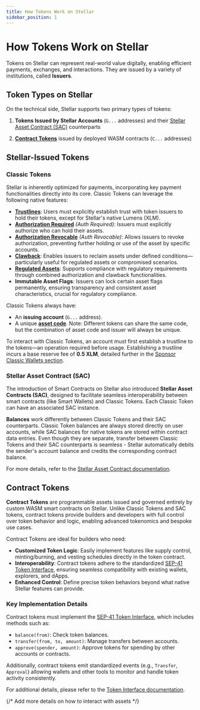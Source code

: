 ```yaml
---
title: How Tokens Work on Stellar
sidebar_position: 1
---
```


# How Tokens Work on Stellar

Tokens on Stellar can represent real-world value digitally, enabling efficient payments, exchanges, and interactions. They are issued by a variety of institutions, called **Issuers**.

## Token Types on Stellar

On the technical side, Stellar supports two primary types of tokens:

1. **Tokens Issued by Stellar Accounts** (`G...` addresses) and their [Stellar Asset Contract (SAC)](https://developers.stellar.org/docs/tokens/stellar-asset-contract) counterparts

2. **[Contract Tokens](https://developers.stellar.org/docs/tokens#contract-tokens)** issued by deployed WASM contracts (`C...` addresses)



## Stellar-Issued Tokens

### Classic Tokens

Stellar is inherently optimized for payments, incorporating key payment functionalities directly into its core. Classic Tokens can leverage the following native features:

* **[Trustlines](https://developers.stellar.org/docs/learn/fundamentals/stellar-data-structures/accounts#trustlines)**: Users must explicitly establish trust with token issuers to hold their tokens, except for Stellar's native Lumens (XLM).
* **[Authorization Required](https://developers.stellar.org/docs/tokens/control-asset-access#authorization-required-0x1)** *(Auth Required)*: Issuers must explicitly authorize who can hold their assets.
* **[Authorization Revocable](https://developers.stellar.org/docs/tokens/control-asset-access#authorization-revocable-0x2)** *(Auth Revocable)*: Allows issuers to revoke authorization, preventing further holding or use of the asset by specific accounts.
* **[Clawback](https://developers.stellar.org/docs/tokens/control-asset-access#authorization-revocable-0x2)**: Enables issuers to reclaim assets under defined conditions—particularly useful for regulated assets or compromised scenarios.
* **[Regulated Assets](https://github.com/stellar/stellar-protocol/blob/master/ecosystem/sep-0008.md)**: Supports compliance with regulatory requirements through combined authorization and clawback functionalities.
* **Immutable Asset Flags**: Issuers can lock certain asset flags permanently, ensuring transparency and consistent asset characteristics, crucial for regulatory compliance.

Classic Tokens always have:

* An **issuing account** (`G...` address).
* A unique **[asset code](https://developers.stellar.org/docs/tokens/control-asset-access#naming-an-asset)**. Note: Different tokens can share the same code, but the combination of asset code and issuer will always be unique.

To interact with Classic Tokens, an account must first establish a trustline to the tokens—an operation required before usage. Establishing a trustline incurs a base reserve fee of **0.5 XLM**, detailed further in the [Sponsor Classic Wallets section](../wallets/sponsor/sponsor-classic#base-reserves).


### Stellar Asset Contract (SAC)

The introduction of Smart Contracts on Stellar also introduced **Stellar Asset Contracts (SAC)**, designed to facilitate seamless interoperability between smart contracts (like Smart Wallets) and Classic Tokens. Each Classic Token can have an associated SAC instance.

**Balances** work differently between Classic Tokens and their SAC counterparts. Classic Token balances are always stored directly on user accounts, while SAC balances for native tokens are stored within contract data entries. Even though they are separate, transfer between Classic Tokens and their SAC counterparts is seamless - Stellar automatically debits the sender's account balance and credits the corresponding contract balance.

For more details, refer to the [Stellar Asset Contract documentation](https://developers.stellar.org/docs/tokens/stellar-asset-contract).



## Contract Tokens

**Contract Tokens** are programmable assets issued and governed entirely by custom WASM smart contracts on Stellar. Unlike Classic Tokens and SAC tokens, contract tokens provide builders and developers with full control over token behavior and logic, enabling advanced tokenomics and bespoke use cases.

Contract Tokens are ideal for builders who need:

* **Customized Token Logic**: Easily implement features like supply control, minting/burning, and vesting schedules directly in the token contract.
* **Interoperability**: Contract tokens adhere to the standardized [SEP-41 Token Interface](https://developers.stellar.org/docs/tokens/token-interface), ensuring seamless compatibility with existing wallets, explorers, and dApps.
* **Enhanced Control**: Define precise token behaviors beyond what native Stellar features can provide.

### Key Implementation Details

Contract tokens must implement the [SEP-41 Token Interface](https://developers.stellar.org/docs/tokens/token-interface), which includes methods such as:

* `balance(from)`: Check token balances.
* `transfer(from, to, amount)`: Manage transfers between accounts.
* `approve(spender, amount)`: Approve tokens for spending by other accounts or contracts.

Additionally, contract tokens emit standardized events (e.g., `Transfer`, `Approval`) allowing wallets and other tools to monitor and handle token activity consistently.

For additional details, please refer to the [Token Interface documentation](https://developers.stellar.org/docs/tokens/token-interface).

{/* Add more details on how to interact with assets */}